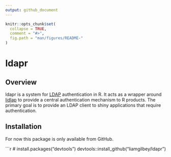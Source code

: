 ```yaml
---
output: github_document
---
```


<!-- README.md is generated from README.Rmd. Please edit that file -->

```r
knitr::opts_chunk$set(
  collapse = TRUE,
  comment = "#>",
  fig.path = "man/figures/README-"
)
```

# ldapr


## Overview 

ldapr is a system for [LDAP](https://en.wikipedia.org/wiki/Lightweight_Directory_Access_Protocol) authentication in R. It acts as a wrapper around [lidlap](https://www.openldap.org/software/man.cgi?query=ldap) to provide a central authentication mechanism to R products. The primary goal is to provide an LDAP client to shiny applications that require authentication.

## Installation

For now this package is only available from GitHub.

```r
# install.packages("devtools")
devtools::install_github("liamgilbey/ldapr")
